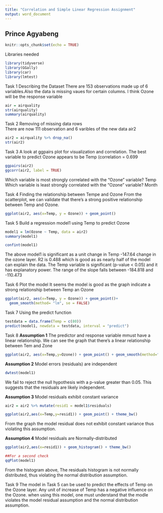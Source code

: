 ---
title: "Correlation and Simple Linear Regression Assignment"
output: word_document
---

## Prince Agyabeng


```{r setup, include=FALSE}
knitr::opts_chunk$set(echo = TRUE)
```

Libraries needed
```{r}
library(tidyverse)
library(GGally)
library(car)
library(lmtest)
```

Task 1
Describing the Dataset
There are 153 observations made up of 6 variables.Also the data is missing vaues for certain columns. I think Ozone will be the response variable
```{r}
air = airquality
str(airquality)
summary(airquality)

```

Task 2
Removing of missing data rows  
There are now 111 observation and 6 varibles of the new data air2
```{r}
air2 = airquality %>% drop_na()
str(air2)

```
Task 3
A look at ggpairs plot for visualization and correlation.
The best variable to predict Ozone appears to be Temp (correlation = 0.699

```{r}
ggpairs(air2)
ggcorr(air2, label = TRUE)
```
Which variable is most strongly correlated with the “Ozone” variable? Temp
Which variable is least strongly correlated with the “Ozone” variable? Month

Task 4
Finding the relationship between Tempe and Ozone
From the scatterplot, we can validate that there's a strong positive relationship between Temp and Ozone.
```{r}
ggplot(air2, aes(x=Temp, y = Ozone)) + geom_point()
```

Task 5
Build a regression model1 using Temp to predict Ozone
```{r}
model1 = lm(Ozone ~ Temp, data = air2)
summary(model1)

confint(model1)
```
The above model1 is significant as a unit change in Temp -147.64 change in the ozone layer. R2 is 0.488 which is good as as nearly half of the model can explain the data. The Temp variable is significant (p-value < 0.05) and it has explanatory power. The range of the slope falls between -184.818 and -110.473

Task 6
Plot the model 
It seems the model is good as the graph indicate a strong relationship between Temp an Ozone
```{r}
ggplot(air2, aes(x=Temp, y = Ozone)) + geom_point()+
  geom_smooth(method= "lm", se = FALSE)
```

Task 7
Using the predict function
```{r}
testdata = data.frame(Temp = c(80))
predict(model1, newdata = testdata, interval = "predict")
```

Task 8
**Assumption 1** The predictor and response variable mmust have a linear relationship. We can see the graph that there's a linear relationship between Tem and Zone
```{r}
ggplot(air2, aes(x=Temp,y=Ozone)) + geom_point() + geom_smooth(method="lm",se=FALSE, color="red") + theme_bw()

```

**Assumption 2** Model errors (residuals) are independent  
```{r}
dwtest(model1)
```
We fail to reject the null hypothesis with a p-value greater than 0.05. This suggests that the residuals are likely independent.

**Assumption 3** Model residuals exhibit constant variance
```{r}
air2 = air2 %>% mutate(resid1 = model1$residuals)

ggplot(air2,aes(x=Temp,y=resid1)) + geom_point() + theme_bw()

```
From the graph the model residual does not exhibit constant variance thus violating this assumption.

**Assumption 4** Model residuals are Normally-distributed
```{r}
ggplot(air2,aes(x=resid1)) + geom_histogram() + theme_bw()

##For a second check
qqPlot(model1)

```
From the histogram above, The residuals histogram is not normally distributed, thus violating the normal distribution assumption.

Task 9
The model in Task 5 can be used to predict the effects of Temp on the Ozone layer. Any unit of increase of Temp has a negative influence on the Ozone. when using this model, one must understand that the modle violates the model residual assumption and the normal distribution assumption.
